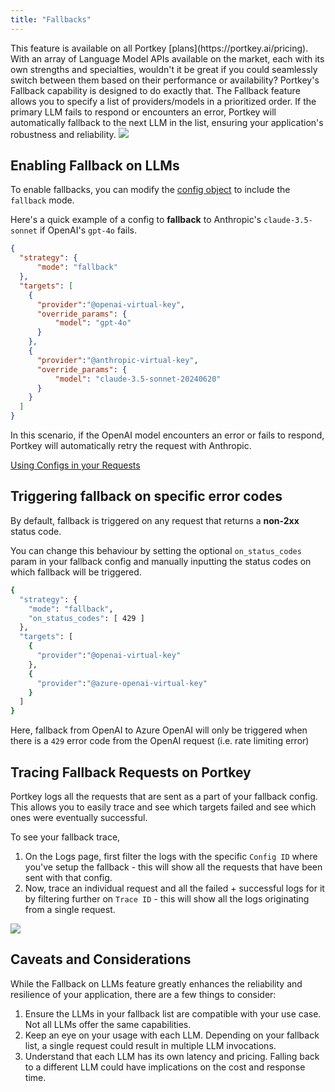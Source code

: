 ```yaml
---
title: "Fallbacks"
---
```

<Info>
This feature is available on all Portkey [plans](https://portkey.ai/pricing).
</Info>
With an array of Language Model APIs available on the market, each with its own strengths and specialties, wouldn't it be great if you could seamlessly switch between them based on their performance or availability? Portkey's Fallback capability is designed to do exactly that. The Fallback feature allows you to specify a list of providers/models in a prioritized order. If the primary LLM fails to respond or encounters an error, Portkey will automatically fallback to the next LLM in the list, ensuring your application's robustness and reliability.

<Frame>
  <img src="/images/product/ai-gateway/ai-12.avif"/>
</Frame>

## Enabling Fallback on LLMs

To enable fallbacks, you can modify the [config object](/api-reference/config-object) to include the `fallback` mode.

Here's a quick example of a config to **fallback** to Anthropic's `claude-3.5-sonnet` if OpenAI's `gpt-4o` fails.

```JSON
{
  "strategy": {
      "mode": "fallback"
  },
  "targets": [
    {
      "provider":"@openai-virtual-key",
      "override_params": {
          "model": "gpt-4o"
      }
    },
    {
      "provider":"@anthropic-virtual-key",
      "override_params": {
          "model": "claude-3.5-sonnet-20240620"
      }
    }
  ]
}
```

In this scenario, if the OpenAI model encounters an error or fails to respond, Portkey will automatically retry the request with Anthropic.

[Using Configs in your Requests](/product/ai-gateway/configs#using-configs)

## Triggering fallback on specific error codes

By default, fallback is triggered on any request that returns a **non-2xx** status code.

You can change this behaviour by setting the optional `on_status_codes` param in your fallback config and manually inputting the status codes on which fallback will be triggered.


```sh
{
  "strategy": {
    "mode": "fallback",
    "on_status_codes": [ 429 ]
  },
  "targets": [
    {
      "provider":"@openai-virtual-key"
    },
    {
      "provider":"@azure-openai-virtual-key"
    }
  ]
}
```

Here, fallback from OpenAI to Azure OpenAI will only be triggered when there is a `429` error code from the OpenAI request (i.e. rate limiting error)

## Tracing Fallback Requests on Portkey

Portkey logs all the requests that are sent as a part of your fallback config. This allows you to easily trace and see which targets failed and see which ones were eventually successful.

To see your fallback trace,

1. On the Logs page, first filter the logs with the specific `Config ID` where you've setup the fallback - this will show all the requests that have been sent with that config.
2. Now, trace an individual request and all the failed + successful logs for it by filtering further on `Trace ID` \- this will show all the logs originating from a single request.

<Frame>
  <img src="/images/product/ai-gateway/ai-13.avif"/>
</Frame>

## Caveats and Considerations

While the Fallback on LLMs feature greatly enhances the reliability and resilience of your application, there are a few things to consider:

1. Ensure the LLMs in your fallback list are compatible with your use case. Not all LLMs offer the same capabilities.
2. Keep an eye on your usage with each LLM. Depending on your fallback list, a single request could result in multiple LLM invocations.
3. Understand that each LLM has its own latency and pricing. Falling back to a different LLM could have implications on the cost and response time.
